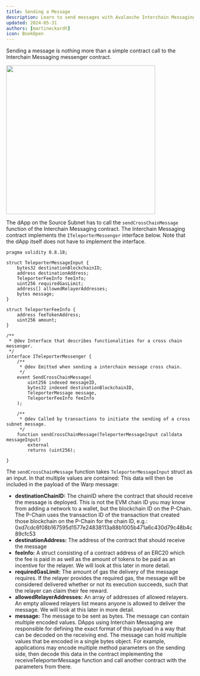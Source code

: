 ```yaml
---
title: Sending a Message
description: Learn to send messages with Avalanche Interchain Messaging.
updated: 2024-05-31
authors: [martineckardt]
icon: BookOpen
---
```


Sending a message is nothing more than a simple contract call to the Interchain Messaging messenger contract.

<img src="/common-images/teleporter/teleporter-source.png" width="400" class="mx-auto"/>

The dApp on the Source Subnet has to call the `sendCrossChainMessage` function of the Interchain Messaging contract. The Interchain Messaging contract implements the `ITeleporterMessenger` interface below. Note that the dApp itself does not have to implement the interface.

```solidity title="/lib/teleporter/contracts/src/Teleporter/ITeleporterMessenger.sol"
pragma solidity 0.8.18;

struct TeleporterMessageInput {
    bytes32 destinationBlockchainID;
    address destinationAddress;
    TeleporterFeeInfo feeInfo;
    uint256 requiredGasLimit;
    address[] allowedRelayerAddresses;
    bytes message;
}

struct TeleporterFeeInfo {
    address feeTokenAddress;
    uint256 amount;
}

/**
 * @dev Interface that describes functionalities for a cross chain messenger.
 */
interface ITeleporterMessenger {
    /**
     * @dev Emitted when sending a interchain message cross chain.
     */
 	event SendCrossChainMessage(
        uint256 indexed messageID,
        bytes32 indexed destinationBlockchainID,
        TeleporterMessage message,
        TeleporterFeeInfo feeInfo
    );

    /**
     * @dev Called by transactions to initiate the sending of a cross subnet message.
     */
	function sendCrossChainMessage(TeleporterMessageInput calldata messageInput)
        external
        returns (uint256);

}
```

The `sendCrossChainMessage` function takes `TeleporterMessageInput` struct as an input. In that multiple values are contained: This data will then be included in the payload of the Warp message:

- **destinationChainID:** The chainID where the contract that should receive the message is deployed. This is not the EVM chain ID you may know from adding a network to a wallet, but the blockchain ID on the P-Chain. The P-Chain uses the transaction ID of the transaction that created those blockchain on the P-Chain for the chain ID, e.g.: 0xd7cdc6f08b167595d1577e24838113a88b1005b471a6c430d79c48b4c89cfc53
- **destinationAddress:** The address of the contract that should receive the message
- **feeInfo:** A struct consisting of a contract address of an ERC20 which the fee is paid in as well as the amount of tokens to be paid as an incentive for the relayer. We will look at this later in more detail.
- **requiredGasLimit:** The amount of gas the delivery of the message requires. If the relayer provides the required gas, the message will be considered delivered whether or not its execution succeeds, such that the relayer can claim their fee reward.
- **allowedRelayerAddresses:** An array of addresses of allowed relayers. An empty allowed relayers list means anyone is allowed to deliver the message. We will look at this later in more detail.
- **message:** The message to be sent as bytes. The message can contain multiple encoded values. DApps using Interchain Messaging are responsible for defining the exact format of this payload in a way that can be decoded on the receiving end. The message can hold multiple values that be encoded in a single bytes object. For example, applications may encode multiple method parameters on the sending side, then decode this data in the contract implementing the receiveTeleporterMessage function and call another contract with the parameters from there.
